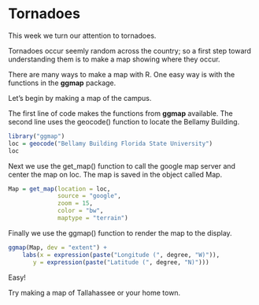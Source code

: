 Tornadoes
=========

This week we turn our attention to tornadoes. 

Tornadoes occur seemly random across the country; so a first step toward understanding them is to make a map showing where they occur.

There are many ways to make a map with R. One easy way is with the functions in the **ggmap** package. 

Let's begin by making a map of the campus.

The first line of code makes the functions from **ggmap** available. The second line uses the geocode() function to locate the Bellamy Building. 
```r
library("ggmap")
loc = geocode("Bellamy Building Florida State University")
loc
```

Next we use the get_map() function to call the google map server and center the map on loc. The map is saved in the object called Map.
```r
Map = get_map(location = loc, 
              source = "google",
              zoom = 15,
              color = "bw",
              maptype = "terrain")
```

Finally we use the ggmap() function to render the map to the display.
```r
ggmap(Map, dev = "extent") +
    labs(x = expression(paste("Longitude (", degree, "W)")), 
       y = expression(paste("Latitude (", degree, "N)")))
```

Easy!

Try making a map of Tallahassee or your home town.
